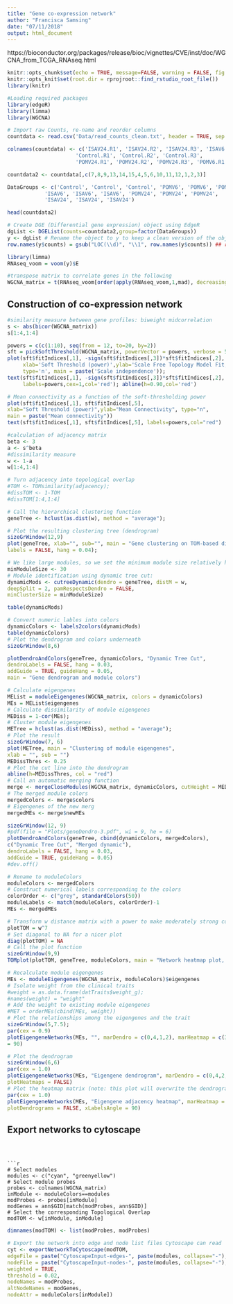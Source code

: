 ```yaml
---
title: "Gene co-expression network"
author: "Francisca Samsing"
date: "07/11/2018"
output: html_document
---
```

https://bioconductor.org/packages/release/bioc/vignettes/CVE/inst/doc/WGCNA_from_TCGA_RNAseq.html

```r
knitr::opts_chunk$set(echo = TRUE, message=FALSE, warning = FALSE, fig.align="center")
knitr::opts_knit$set(root.dir = rprojroot::find_rstudio_root_file())
library(knitr)
```

```r
#Loading required packages
library(edgeR)
library(limma)
library(WGCNA)
```

```r
# Import raw Counts, re-name and reorder columns 
countdata <- read.csv('Data/read_counts_clean.txt', header = TRUE, sep = '\t',  row.names = 'Geneid')

colnames(countdata) <- c('ISAV24.R1', 'ISAV24.R2', 'ISAV24.R3', 'ISAV6.R1', 'ISAV6.R2', 'ISAV6.R3', 
                      'Control.R1', 'Control.R2', 'Control.R3',
                      'POMV24.R1', 'POMV24.R2', 'POMV24.R3', 'POMV6.R1', 'POMV6.R2', 'POMV6.R3')

countdata2 <- countdata[,c(7,8,9,13,14,15,4,5,6,10,11,12,1,2,3)]

DataGroups <- c('Control', 'Control', 'Control', 'POMV6', 'POMV6', 'POMV6', 
            'ISAV6', 'ISAV6', 'ISAV6', 'POMV24', 'POMV24', 'POMV24', 
            'ISAV24', 'ISAV24', 'ISAV24')

head(countdata2)
```


```r
# Create DGE (Differential gene expression) object using EdgeR
dgList <- DGEList(counts=countdata2,group=factor(DataGroups))
y <- dgList # Rename the object to y to keep a clean version of the object (dgList)
row.names(y$counts) = gsub("LOC(\\d)", "\\1", row.names(y$counts)) ## removing the bloody LOCs 
```

```r
library(limma)
RNAseq_voom = voom(y)$E
```

```r
#transpose matrix to correlate genes in the following
WGCNA_matrix = t(RNAseq_voom[order(apply(RNAseq_voom,1,mad), decreasing = T)[1:2000],])
```

## Construction of co-expression network

```r
#similarity measure between gene profiles: biweight midcorrelation
s <- abs(bicor(WGCNA_matrix))
s[1:4,1:4]
```


```r
powers = c(c(1:10), seq(from = 12, to=20, by=2))
sft = pickSoftThreshold(WGCNA_matrix, powerVector = powers, verbose = 5)
plot(sft$fitIndices[,1], -sign(sft$fitIndices[,3])*sft$fitIndices[,2],
     xlab='Soft Threshold (power)',ylab='Scale Free Topology Model Fit,signed R^2',
     type='n', main = paste('Scale independence'));
text(sft$fitIndices[,1], -sign(sft$fitIndices[,3])*sft$fitIndices[,2],
     labels=powers,cex=1,col='red'); abline(h=0.90,col='red')
```

```r
# Mean connectivity as a function of the soft-thresholding power
plot(sft$fitIndices[,1], sft$fitIndices[,5],
xlab="Soft Threshold (power)",ylab="Mean Connectivity", type="n",
main = paste("Mean connectivity"))
text(sft$fitIndices[,1], sft$fitIndices[,5], labels=powers,col="red")
```

```r
#calculation of adjacency matrix
beta <- 3
a <- s^beta
#dissimilarity measure
w <- 1-a
w[1:4,1:4]

# Turn adjacency into topological overlap
#TOM <- TOMsimilarity(adjacency);
#dissTOM <- 1-TOM
#dissTOM[1:4,1:4]
```

```r
# Call the hierarchical clustering function
geneTree <- hclust(as.dist(w), method = "average");

# Plot the resulting clustering tree (dendrogram)
sizeGrWindow(12,9)
plot(geneTree, xlab="", sub="", main = "Gene clustering on TOM-based dissimilarity",
labels = FALSE, hang = 0.04);
```

```r
# We like large modules, so we set the minimum module size relatively high:
minModuleSize <- 30
# Module identification using dynamic tree cut:
dynamicMods <- cutreeDynamic(dendro = geneTree, distM = w,
deepSplit = 2, pamRespectsDendro = FALSE,
minClusterSize = minModuleSize)

table(dynamicMods)
```

```r
# Convert numeric lables into colors
dynamicColors <- labels2colors(dynamicMods)
table(dynamicColors)
# Plot the dendrogram and colors underneath
sizeGrWindow(8,6)

plotDendroAndColors(geneTree, dynamicColors, "Dynamic Tree Cut",
dendroLabels = FALSE, hang = 0.03,
addGuide = TRUE, guideHang = 0.05,
main = "Gene dendrogram and module colors")

```

```r
# Calculate eigengenes
MEList = moduleEigengenes(WGCNA_matrix, colors = dynamicColors)
MEs = MEList$eigengenes
# Calculate dissimilarity of module eigengenes
MEDiss = 1-cor(MEs);
# Cluster module eigengenes
METree = hclust(as.dist(MEDiss), method = "average");
# Plot the result
sizeGrWindow(7, 6)
plot(METree, main = "Clustering of module eigengenes",
xlab = "", sub = "")
MEDissThres <- 0.25
# Plot the cut line into the dendrogram
abline(h=MEDissThres, col = "red")
# Call an automatic merging function
merge <- mergeCloseModules(WGCNA_matrix, dynamicColors, cutHeight = MEDissThres, verbose = 3)
# The merged module colors
mergedColors <- merge$colors
# Eigengenes of the new merg
mergedMEs <- merge$newMEs
```

```r
sizeGrWindow(12, 9)
#pdf(file = "Plots/geneDendro-3.pdf", wi = 9, he = 6)
plotDendroAndColors(geneTree, cbind(dynamicColors, mergedColors),
c("Dynamic Tree Cut", "Merged dynamic"),
dendroLabels = FALSE, hang = 0.03,
addGuide = TRUE, guideHang = 0.05)
#dev.off()
```

```r
# Rename to moduleColors
moduleColors <- mergedColors
# Construct numerical labels corresponding to the colors
colorOrder <- c("grey", standardColors(50))
moduleLabels <- match(moduleColors, colorOrder)-1
MEs <- mergedMEs
```

```r
# Transform w distance matrix with a power to make moderately strong connections more visible in the heatmap
plotTOM = w^7
# Set diagonal to NA for a nicer plot
diag(plotTOM) = NA
# Call the plot function
sizeGrWindow(9,9)
TOMplot(plotTOM, geneTree, moduleColors, main = "Network heatmap plot, all genes")
```

```r
# Recalculate module eigengenes
MEs <- moduleEigengenes(WGCNA_matrix, moduleColors)$eigengenes
# Isolate weight from the clinical traits
#weight = as.data.frame(datTraits$weight_g);
#names(weight) = "weight"
# Add the weight to existing module eigengenes
#MET = orderMEs(cbind(MEs, weight))
# Plot the relationships among the eigengenes and the trait
sizeGrWindow(5,7.5);
par(cex = 0.9)
plotEigengeneNetworks(MEs, "", marDendro = c(0,4,1,2), marHeatmap = c(3,4,1,2), cex.lab = 0.8, xLabelsAngle
= 90)

```

```r
# Plot the dendrogram
sizeGrWindow(6,6)
par(cex = 1.0)
plotEigengeneNetworks(MEs, "Eigengene dendrogram", marDendro = c(0,4,2,0),
plotHeatmaps = FALSE)
# Plot the heatmap matrix (note: this plot will overwrite the dendrogram plot)
par(cex = 1.0)
plotEigengeneNetworks(MEs, "Eigengene adjacency heatmap", marHeatmap = c(3,4,2,2),
plotDendrograms = FALSE, xLabelsAngle = 90)
```

## Export networks to cytoscape


```



```r
# Select modules
modules <- c("cyan", "greenyellow")
# Select module probes
probes <- colnames(WGCNA_matrix)
inModule <- moduleColors==modules
modProbes <- probes[inModule]
modGenes = ann$GID[match(modProbes, ann$GID)]
# Select the corresponding Topological Overlap
modTOM <- w[inModule, inModule]
```



```r
dimnames(modTOM) <- list(modProbes, modProbes)

# Export the network into edge and node list files Cytoscape can read
cyt <- exportNetworkToCytoscape(modTOM,
edgeFile = paste("CytoscapeInput-edges-", paste(modules, collapse="-"), ".txt", sep=""),
nodeFile = paste("CytoscapeInput-nodes-", paste(modules, collapse="-"), ".txt", sep=""),
weighted = TRUE,
threshold = 0.02,
nodeNames = modProbes,
altNodeNames = modGenes,
nodeAttr = moduleColors[inModule])

```















